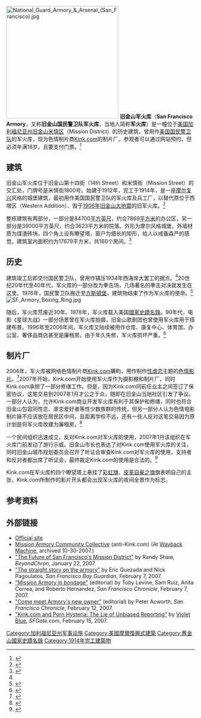 [[File:National_Guard_Armory_&_Arsenal_(San_Francisco).jpg|300px]]
'''旧金山军火库'''（'''San Francisco Armory'''，又称'''旧金山国民警卫队军火库'''，当地人简称'''军火库'''）是一幢位于[[美国|美国]][[加利福尼亚州|加利福尼亚州]][[旧金山|旧金山]][[米慎区|米慎区]]（Mission District）的历史建筑，曾用作[[美国国民警卫队|美国国民警卫队]]的军火库，现为色情制片商[[Kink.com|Kink.com]]的制片厂。参观者可以通过网站预约，但必须年满18岁，且要支付门票。<ref>{{cite web |language =en |url =http://www.sfarmory.com/tours.php |title =Tour |publisher =SFArmory.com |accessdate =2012年2月10日 |deadurl =yes |archiveurl =https://web.archive.org/web/20120213164314/http://www.sfarmory.com/tours.php |archivedate =2012年2月13日 }}</ref>
==建筑==
旧金山军火库位于旧金山第十四街（14th Street）和米慎街（Mission Street）的交汇处，门牌号是米慎街1800号。始建于1912年，完工于1914年，是一座[[摩尔复兴|摩尔复兴]]风格的城堡建筑，最初用作美国国民警卫队的军火库及兵工厂，以替代原位于西增区（Western Addition）、毁于[[1906年旧金山大地震|1906年旧金山大地震]]的旧军火库。<ref name="SFA">{{Cite web |url=http://www.sfgate.com/cgi-bin/article.cgi?file=/gate/archive/2000/10/03/lloyd.DTL |title=Cursed Armory Has Hexed Developers for Over Twenty Years |date=2000年10月3日 |publisher=San Francisco Bay Area |language=en |accessdate=2012年2月8日 |archive-date=2011年5月25日 |archive-url=https://web.archive.org/web/20110525021408/http://www.sfgate.com/cgi-bin/article.cgi?file=%2Fgate%2Farchive%2F2000%2F10%2F03%2Flloyd.DTL |dead-url=no }}</ref>

整栋建筑有两部分，一部分是84700[[平方英尺|平方英尺]]，约合7869[[平方米|平方米]]的办公区，另一部分是39000平方英尺，约合3623平方米的院落。外形为摩尔风格城堡，外墙材质为煤渣砖块，四个角上设有瞭望塔，窗户为细长的矩形，给人以戒备森严的感觉。建筑室内面积约为17679平方米，共160个房间。<ref>{{Cite web|url= http://www.sfarmory.com|title= Home|publisher= SFArmory.com|language= en|accessdate= 2012年2月8日|archive-date= 2021年2月23日|archive-url= https://web.archive.org/web/20210223193644/https://www.sfarmory.com/|dead-url= no}}</ref>

==历史==
建筑竣工后即交付国民警卫队，曾用作镇压1934年西海岸大罢工的据点。<ref name="SFA"></ref>20世纪20年代至40年代，军火库的一部分改为拳击场，几场著名的拳击对决就发生在这里。1976年，国民警卫队搬迁至[[方斯頓堡|方斯頓堡]]，建筑物结束了作为军火库的使命。<ref>{{Cite web|url=http://www.sfarmory.com/history.php |title=History |publisher=SFArmory.com |language=en |accessdate=2012年2月8日 |deadurl=yes |archiveurl=https://web.archive.org/web/20110924085713/http://www.sfarmory.com/history.php |archivedate=2011年9月24日 }}</ref>[[File:SF_Armory_Boxing_Ring.jpg|thumb]]

随后，军火库荒废近30年。1978年，军火库载入美国[[國家史蹟名錄|國家史蹟名錄]]。90年代，电影《星球大战》一部分场景曾在军火库拍摄，旧金山歌剧团也曾使用军火库用于搭建布景。1996年至2006年间，军火库又陆续被用作仓库、康复中心、体育馆、办公室、奢侈品商店甚至是廉租房。由于年久失修，军火库损坏严重。<ref>{{Cite web|url=http://www.sfgate.com/cgi-bin/article.cgi?f=/e/a/2000/02/24/NEWS13512.dtl|title=S.F. Armory to be reborn as high-tech office space|date=2000年2月4日|publisher=San Francisco Bay Area|language=en|accessdate=2012年2月8日|archive-date=2011年5月25日|archive-url=https://web.archive.org/web/20110525021449/http://www.sfgate.com/cgi-bin/article.cgi?f=%2Fe%2Fa%2F2000%2F02%2F24%2FNEWS13512.dtl|dead-url=no}}</ref>
==制片厂==
2006年，军火库被网络色情制片商[[Kink.com|Kink.com]]購畇，用作制作[[性虐恋|性虐恋]]主题的[[色情影片|色情影片]]。<ref>{{Cite web |url= http://www.sfgate.com/cgi-bin/article.cgi?file=/baycitynews/archive/2007/01/09/kink09.DTL |title= Kink.com buys SF Armory |date= 2007年1月9日 |publisher= San Francisco Bay Area |language= en |accessdate= 2012年2月8日 |archive-date= 2007年1月27日 |archive-url= https://web.archive.org/web/20070127184240/http://www.sfgate.com/cgi-bin/article.cgi%3Ffile%3D/baycitynews/archive/2007/01/09/kink09.DTL |dead-url= no }}</ref>2007年开始，Kink.com开始使用军火库作为摄影棚和制片厂，同时Kink.com承担了一部分修缮工作。但是，因为Kink.com同前任业主之间签订了保密协议，这笔交易到2007年1月才公之于众，随即在旧金山当地社区引发了争议。一部分人认为，允许Kink.com商业开发军火库有利于其保护和修缮，同时也符合旧金山包容同性恋、虐恋爱好者等性少数族群的传统，但另一部分人认为色情电影制片廠不应该放在居民区中间，且距离学校不远，还有一些人反对这笔交易因为原计划是将军火库改建为廉租房。<ref>{{Cite web|url=http://www.sfgate.com/cgi-bin/article.cgi?f=/c/a/2007/01/26/BAG5RNPKIV1.DTL|title=No welcome mat for adult film studio Activists prefer building be used for housing|author=Marisa Lagos|date=2007年1月26日|publisher=San Francisco Bay Area|language=en|accessdate=2012年2月8日|archive-date=2011年5月25日|archive-url=https://web.archive.org/web/20110525021652/http://www.sfgate.com/cgi-bin/article.cgi?f=%2Fc%2Fa%2F2007%2F01%2F26%2FBAG5RNPKIV1.DTL|dead-url=no}}</ref>

一个民间组织迅速成立，反对Kink.com对军火库的使用，2007年1月该组织在军火库门前发动了游行示威。旧金山市长也表达了对Kink.com使用军火库的关注，同时旧金山城市规划委员会召开了听证会审查Kink.com对军火库的使用，支持者和反对者都出席了听证会，最终裁定Kink.com的使用是合法的。<ref>{{Cite web|url=http://www.sfarmory.com/history.php |title=Planning Commission hears Kink.com case |author=Liz Highleyman |publisher=The Bay Area Reporter Online |date=2007年3月15日 |language=en |accessdate=2012年2月8日 |deadurl=yes |archiveurl=https://web.archive.org/web/20110924085713/http://www.sfarmory.com/history.php |archivedate=2011年9月24日 }}</ref>

Kink.com在军火库的四个瞭望塔上悬挂了[[彩虹旗|彩虹旗]]、[[皮革自豪之旗|皮革自豪之旗]]旗表明自己的主张，Kink.com所制作的影片开头都会出现军火库的夜间全景作为标志。

==参考资料==
<references/>

==外部链接==
* [http://www.armorystudios.com/ Official site] {{Wayback|url=http://www.armorystudios.com/ |date=20201221043849 }}
* [https://web.archive.org/web/20071030004945/http://www.missiondistrict.info/ Mission Armory Community Collective] (anti-Kink.com) (At [[Wayback_Machine|Wayback Machine]], archived 10-30-2007.)
* [https://web.archive.org/web/20081007093006/http://quartz.he.net/~beyondch/news/index.php?itemid=4110 "The Future of San Francisco's Mission District"] by Randy Shaw‚ ''BeyondChron'', January 22‚ 2007.
* [http://www.sfbg.com/entry.php?entry_id=2782 "The straight story on the armory"] {{Wayback|url=http://www.sfbg.com/entry.php?entry_id=2782 |date=20081007073842 }} by Eric Quezada and Nick Pagoulatos, ''San Francisco Bay Guardian'', February 7, 2007.
* [http://www.sfgate.com/cgi-bin/article.cgi?f=/c/a/2007/02/07/EDGDRNVPL71.DTL "Mission Armory in bondage"] {{Wayback|url=http://www.sfgate.com/cgi-bin/article.cgi?f=%2Fc%2Fa%2F2007%2F02%2F07%2FEDGDRNVPL71.DTL |date=20110525021421 }} (editorial) by Toby Levine, Sam Ruiz, Anita Correa, and Roberto Hernandez, ''San Francisco Chronicle'', February 7, 2007.
* [http://www.sfgate.com/cgi-bin/article.cgi?f=/c/a/2007/02/12/EDGC7N72JD1.DTL "Come meet Armory's new owner"] {{Wayback|url=http://www.sfgate.com/cgi-bin/article.cgi?f=%2Fc%2Fa%2F2007%2F02%2F12%2FEDGC7N72JD1.DTL |date=20110914222842 }} (editorial) by Peter Acworth, ''San Francisco Chronicle'', February 12, 2007.
* [http://www.sfgate.com/cgi-bin/article.cgi?file=/gate/archive/2007/02/15/violetblue.DTL "Kink.com and Porn Hysteria: The Lie of Unbiased Reporting"] {{Wayback|url=http://www.sfgate.com/cgi-bin/article.cgi?file=%2Fgate%2Farchive%2F2007%2F02%2F15%2Fvioletblue.DTL |date=20120601012240 }} by [[Violet_Blue_(author)|Violet Blue]], ''SFGate.com'', February 15, 2007.

[[Category:加利福尼亚州军事设施|Category:加利福尼亚州军事设施]]
[[Category:美國摩爾復興式建築|Category:美國摩爾復興式建築]]
[[Category:舊金山國家史蹟名錄|Category:舊金山國家史蹟名錄]]
[[Category:1914年完工建築物|Category:1914年完工建築物]]
